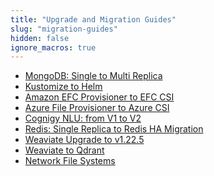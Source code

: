 ```yaml
---
title: "Upgrade and Migration Guides"
slug: "migration-guides"
hidden: false
ignore_macros: true
---
```


- [MongoDB: Single to Multi Replica](/ai/administer/installation/migration/single-replica-mongoDB-to-multi-replica-mongoDB-migration)
- [Kustomize to Helm](/ai/administer/installation/migration/kustomize-to-helm-migration)
- [Amazon EFC Provisioner to EFC CSI](/ai/administer/installation/migration/efs-provisioner-to-efs-csi-migration)
- [Azure File Provisioner to Azure CSI](/ai/administer/installation/migration/azure-file-to-azure-csi-migration)
- [Cognigy NLU: from V1 to V2](/ai/administer/installation/migration/from-nlu-v1-to-v2-migration)
- [Redis: Single Replica to Redis HA Migration](/ai/administer/installation/migration/single-replica-redis-to-redis-ha-migration)
- [Weaviate Upgrade to v1.22.5](/ai/administer/installation/migration/weaviate-upgrade-to-1.22.5)
- [Weaviate to Qdrant](/ai/administer/installation/migration/from-weaviate-to-qdrant)
- [Network File Systems](/ai/administer/installation/migration/nfs-migration)